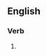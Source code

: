 ==English==

===Verb===
{{head|en|verb form}}

# {{present participle of|militarise|lang=en|nocat=1}}